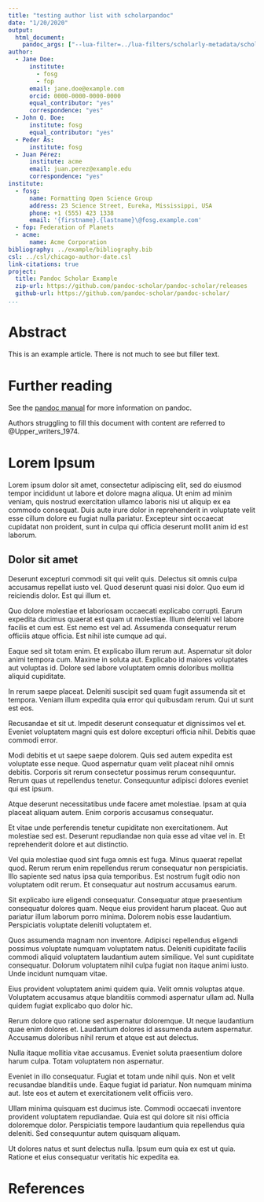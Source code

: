 ```yaml
---
title: "testing author list with scholarpandoc"
date: "1/20/2020"
output:
  html_document:
    pandoc_args: ["--lua-filter=../lua-filters/scholarly-metadata/scholarly-metadata.lua"]
author:
  - Jane Doe:
      institute:
        - fosg
        - fop
      email: jane.doe@example.com
      orcid: 0000-0000-0000-0000
      equal_contributor: "yes"
      correspondence: "yes"
  - John Q. Doe:
      institute: fosg
      equal_contributor: "yes"
  - Peder Ås:
      institute: fosg
  - Juan Pérez:
      institute: acme
      email: juan.perez@example.edu
      correspondence: "yes"
institute:
  - fosg:
      name: Formatting Open Science Group
      address: 23 Science Street, Eureka, Mississippi, USA
      phone: +1 (555) 423 1338
      email: '{firstname}.{lastname}\@fosg.example.com'
  - fop: Federation of Planets
  - acme:
      name: Acme Corporation
bibliography: ../example/bibliography.bib
csl: ../csl/chicago-author-date.csl
link-citations: true
project:
  title: Pandoc Scholar Example
  zip-url: https://github.com/pandoc-scholar/pandoc-scholar/releases
  github-url: https://github.com/pandoc-scholar/pandoc-scholar/
...
```


# Abstract

This is an example article.  There is not much to see but filler text.


# Further reading

See the [pandoc manual](http://pandoc.org/MANUAL.html) for more information on
pandoc.

Authors struggling to fill this document with content are referred to
@Upper_writers_1974.


# Lorem Ipsum

Lorem ipsum dolor sit amet, consectetur adipiscing elit, sed do eiusmod tempor
incididunt ut labore et dolore magna aliqua. Ut enim ad minim veniam, quis
nostrud exercitation ullamco laboris nisi ut aliquip ex ea commodo consequat.
Duis aute irure dolor in reprehenderit in voluptate velit esse cillum dolore eu
fugiat nulla pariatur. Excepteur sint occaecat cupidatat non proident, sunt in
culpa qui officia deserunt mollit anim id est laborum.


## Dolor sit amet

Deserunt excepturi commodi sit qui velit quis. Delectus sit omnis culpa
accusamus repellat iusto vel. Quod deserunt quasi nisi dolor. Quo eum id
reiciendis dolor. Est qui illum et.

Quo dolore molestiae et laboriosam occaecati explicabo corrupti. Earum expedita
ducimus quaerat est quam ut molestiae. Illum deleniti vel labore facilis et cum
est. Est nemo est vel ad. Assumenda consequatur rerum officiis atque officia.
Est nihil iste cumque ad qui.

Eaque sed sit totam enim. Et explicabo illum rerum aut. Aspernatur sit dolor
animi tempora cum. Maxime in soluta aut. Explicabo id maiores voluptates aut
voluptas id. Dolore sed labore voluptatem omnis doloribus mollitia aliquid
cupiditate.

In rerum saepe placeat. Deleniti suscipit sed quam fugit assumenda sit et
tempora. Veniam illum expedita quia error qui quibusdam rerum. Qui ut sunt est
eos.

Recusandae et sit ut. Impedit deserunt consequatur et dignissimos vel et.
Eveniet voluptatem magni quis est dolore excepturi officia nihil. Debitis quae
commodi error.

Modi debitis et ut saepe saepe dolorem. Quis sed autem expedita est voluptate
esse neque. Quod aspernatur quam velit placeat nihil omnis debitis. Corporis sit
rerum consectetur possimus rerum consequuntur. Rerum quas ut repellendus
tenetur. Consequuntur adipisci dolores eveniet qui est ipsum.

Atque deserunt necessitatibus unde facere amet molestiae. Ipsam at quia placeat
aliquam autem. Enim corporis accusamus consequatur.

Et vitae unde perferendis tenetur cupiditate non exercitationem. Aut molestiae
sed est. Deserunt repudiandae non quia esse ad vitae vel in. Et reprehenderit
dolore et aut distinctio.

Vel quia molestiae quod sint fuga omnis est fuga. Minus quaerat repellat quod.
Rerum rerum enim repellendus rerum consequatur non perspiciatis. Illo sapiente
sed natus ipsa quia temporibus. Est nostrum fugit odio non voluptatem odit
rerum. Et consequatur aut nostrum accusamus earum.

Sit explicabo iure eligendi consequatur. Consequatur atque praesentium
consequatur dolores quam. Neque eius provident harum placeat. Quo aut pariatur
illum laborum porro minima. Dolorem nobis esse laudantium. Perspiciatis
voluptate deleniti voluptatem et.

Quos assumenda magnam non inventore. Adipisci repellendus eligendi possimus
voluptate numquam voluptatem natus. Deleniti cupiditate facilis commodi aliquid
voluptatem laudantium autem similique. Vel sunt cupiditate consequatur. Dolorum
voluptatem nihil culpa fugiat non itaque animi iusto. Unde incidunt numquam
vitae.

Eius provident voluptatem animi quidem quia. Velit omnis voluptas atque.
Voluptatem accusamus atque blanditiis commodi aspernatur ullam ad. Nulla quidem
fugiat explicabo quo dolor hic.

Rerum dolore quo ratione sed aspernatur doloremque. Ut neque laudantium quae
enim dolores et. Laudantium dolores id assumenda autem aspernatur. Accusamus
doloribus nihil rerum et atque est aut delectus.

Nulla itaque mollitia vitae accusamus. Eveniet soluta praesentium dolore harum
culpa. Totam voluptatem non aspernatur.

Eveniet in illo consequatur. Fugiat et totam unde nihil quis. Non et velit
recusandae blanditiis unde. Eaque fugiat id pariatur. Non numquam minima aut.
Iste eos et autem et exercitationem velit officiis vero.

Ullam minima quisquam est ducimus iste. Commodi occaecati inventore provident
voluptatem repudiandae. Quia est qui dolore sit nisi officia doloremque dolor.
Perspiciatis tempore laudantium quia repellendus quia deleniti. Sed consequuntur
autem quisquam aliquam.

Ut dolores natus et sunt delectus nulla. Ipsum eum quia ex est ut quia. Ratione
et eius consequatur veritatis hic expedita ea.

# References
